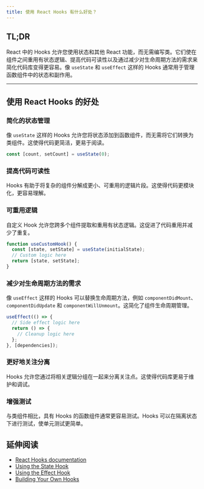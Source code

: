 ```yaml
---
title: 使用 React Hooks 有什么好处？
---
```


## TL;DR

React 中的 Hooks 允许您使用状态和其他 React 功能，而无需编写类。它们使在组件之间重用有状态逻辑、提高代码可读性以及通过减少对生命周期方法的需求来简化代码库变得更容易。像 `useState` 和 `useEffect` 这样的 Hooks 通常用于管理函数组件中的状态和副作用。

***

## 使用 React Hooks 的好处

### 简化的状态管理

像 `useState` 这样的 Hooks 允许您将状态添加到函数组件，而无需将它们转换为类组件。这使得代码更简洁，更易于阅读。

```javascript
const [count, setCount] = useState(0);
```

### 提高代码可读性

Hooks 有助于将复杂的组件分解成更小、可重用的逻辑片段。这使得代码更模块化，更容易理解。

### 可重用逻辑

自定义 Hook 允许您跨多个组件提取和重用有状态逻辑。这促进了代码重用并减少了重复。

```javascript
function useCustomHook() {
  const [state, setState] = useState(initialState);
  // Custom logic here
  return [state, setState];
}
```

### 减少对生命周期方法的需求

像 `useEffect` 这样的 Hooks 可以替换生命周期方法，例如 `componentDidMount`、`componentDidUpdate` 和 `componentWillUnmount`。这简化了组件生命周期管理。

```javascript
useEffect(() => {
  // Side effect logic here
  return () => {
    // Cleanup logic here
  };
}, [dependencies]);
```

### 更好地关注分离

Hooks 允许您通过将相关逻辑分组在一起来分离关注点。这使得代码库更易于维护和调试。

### 增强测试

与类组件相比，具有 Hooks 的函数组件通常更容易测试。Hooks 可以在隔离状态下进行测试，使单元测试更简单。

## 延伸阅读

* [React Hooks documentation](https://react.dev/reference/react/hooks)
* [Using the State Hook](https://react.dev/reference/react/useState)
* [Using the Effect Hook](https://react.dev/reference/react/useEffect)
* [Building Your Own Hooks](https://react.dev/learn/reusing-logic-with-custom-hooks)
